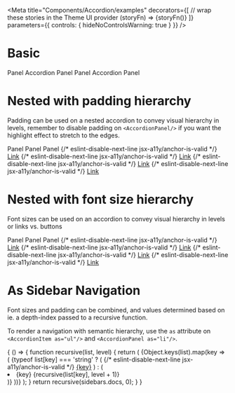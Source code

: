 



<Meta
  title="Components/Accordion/examples"
  decorators={[
    // wrap these stories in the Theme UI provider
    (storyFn) => <ThemeUIRenderer>{storyFn()}</ThemeUIRenderer>
  ]}
  parameters={{
    controls: { hideNoControlsWarning: true }
  }}
/>

# Basic

<Preview>
  <Story name="Basic">
    <Accordion>
      <AccordionItem>
        <AccordionButton>Panel</AccordionButton>
        <AccordionPanel>Accordion Panel</AccordionPanel>
      </AccordionItem>
      <AccordionItem>
        <AccordionButton>Panel</AccordionButton>
        <AccordionPanel>Accordion Panel</AccordionPanel>
      </AccordionItem>
    </Accordion>
  </Story>
</Preview>

# Nested with padding hierarchy

Padding can be used on a nested accordion to convey visual hierarchy in levels, remember to disable padding on `<AccordionPanel/>` if you want the highlight effect to stretch to the edges.

<Preview>
  <Story name="Nested with padding hierarchy">
    <Accordion>
      <AccordionItem>
        <AccordionButton paddingLeft={'pg2'}>Panel</AccordionButton>
        <AccordionPanel paddingLeft={0}>
          <Accordion>
            <AccordionItem>
              <AccordionButton paddingLeft={'pg3'}>Panel</AccordionButton>
              <AccordionPanel paddingLeft={0}>
                <Accordion>
                  <AccordionItem>
                    <AccordionButton paddingLeft={'pg4'}>Panel</AccordionButton>
                    <AccordionPanel paddingLeft={0}>
                      <Accordion>
                        <AccordionItem>
                          <AccordionLink paddingLeft={'pg5'}>
                            {/* eslint-disable-next-line jsx-a11y/anchor-is-valid */}
                            <a href="#">Link</a>
                          </AccordionLink>
                        </AccordionItem>
                      </Accordion>
                    </AccordionPanel>
                  </AccordionItem>
                  <AccordionItem>
                    <AccordionLink>
                      {/* eslint-disable-next-line jsx-a11y/anchor-is-valid */}
                      <a href="#">Link</a>
                    </AccordionLink>
                  </AccordionItem>
                </Accordion>
              </AccordionPanel>
            </AccordionItem>
            <AccordionItem>
              <AccordionLink>
                {/* eslint-disable-next-line jsx-a11y/anchor-is-valid */}
                <a href="#">Link</a>
              </AccordionLink>
            </AccordionItem>
          </Accordion>
        </AccordionPanel>
      </AccordionItem>
      <AccordionItem>
        <AccordionLink>
          {/* eslint-disable-next-line jsx-a11y/anchor-is-valid */}
          <a href="#">Link</a>
        </AccordionLink>
      </AccordionItem>
    </Accordion>
  </Story>
</Preview>

# Nested with font size hierarchy

Font sizes can be used on an accordion to convey visual hierarchy in levels or links vs. buttons

<Preview>
  <Story name="Nested with font size hierarchy">
    <Accordion>
      <AccordionItem>
        <AccordionButton fontSize={[1,2]}>Panel</AccordionButton>
        <AccordionPanel paddingLeft={0}>
          <Accordion>
            <AccordionItem>
              <AccordionButton fontSize={[0,1]}>Panel</AccordionButton>
              <AccordionPanel paddingLeft={0}>
                <Accordion>
                  <AccordionItem>
                    <AccordionButton fontSize={0}>Panel</AccordionButton>
                    <AccordionPanel paddingLeft={0}>
                      <Accordion>
                        <AccordionItem>
                          <AccordionLink fontSize={0}>
                            {/* eslint-disable-next-line jsx-a11y/anchor-is-valid */}
                            <a href="#">Link</a>
                          </AccordionLink>
                        </AccordionItem>
                      </Accordion>
                    </AccordionPanel>
                  </AccordionItem>
                  <AccordionItem>
                    <AccordionLink fontSize={0}>
                      {/* eslint-disable-next-line jsx-a11y/anchor-is-valid */}
                      <a href="#">Link</a>
                    </AccordionLink>
                  </AccordionItem>
                </Accordion>
              </AccordionPanel>
            </AccordionItem>
            <AccordionItem>
              <AccordionLink fontSize={[0,1]}>
                {/* eslint-disable-next-line jsx-a11y/anchor-is-valid */}
                <a href="#">Link</a>
              </AccordionLink>
            </AccordionItem>
          </Accordion>
        </AccordionPanel>
      </AccordionItem>
      <AccordionItem>
        <AccordionLink fontSize={[1,2]}>
          {/* eslint-disable-next-line jsx-a11y/anchor-is-valid */}
          <a href="#">Link</a>
        </AccordionLink>
      </AccordionItem>
    </Accordion>
  </Story>
</Preview>

# As Sidebar Navigation

Font sizes and padding can be combined, and values determined based on ie. a depth-index passed to a recursive function.

To render a navigation with semantic hierarchy, use the `as` attribute on `<AccordionItem as="ul"/>` and `<AccordionPanel as="li"/>`.

<Preview>
  <Story name="As Sidebar Navigation">
    {
      () => {
        function recursive(list, level) {
          return (
            <Accordion
              collapsible
              multiple
              defaultIndex={[level < 1 ? 0 : null]}
            >
              {Object.keys(list).map(key => (
                <AccordionItem key={key} as="ul">
                  {typeof list[key] === 'string' ? (
                    <AccordionLink fontSize={0} paddingLeft={`pg${level < 1 ? 2 : level + 2}`} active={key === 'Getting Started'}>
                      {/* eslint-disable-next-line jsx-a11y/anchor-is-valid */}
                      <a href="#">{key}</a>
                    </AccordionLink>
                  ) : (
                    <li>
                      <AccordionButton
                        fontSize={level < 1 ? 1 : 0}
                        paddingLeft={`pg${level < 1 ? 2 : level + 2}`}
                      >
                        {key}
                      </AccordionButton>
                      <AccordionPanel paddingLeft={0}>
                        {recursive(list[key], level + 1)}
                      </AccordionPanel>
                    </li>
                  )}
                </AccordionItem>
              ))}
            </Accordion>
          );
        }
        return recursive(sidebars.docs, 0);
      }
    }
  </Story>
</Preview>
